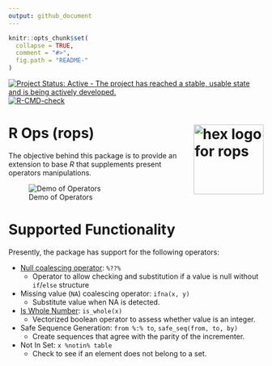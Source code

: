 ```yaml
---
output: github_document
---
```


```r
knitr::opts_chunk$set(
  collapse = TRUE,
  comment = "#>",
  fig.path = "README-"
)
```

<!-- badges: start -->
[![Project Status: Active - The project has reached a stable, usable state and is being actively developed.](http://www.repostatus.org/badges/latest/active.svg)](http://www.repostatus.org/#active)
[![R-CMD-check](https://github.com/coatless-rpkg/rops/actions/workflows/R-CMD-check.yaml/badge.svg)](https://github.com/coatless-rpkg/rops/actions/workflows/R-CMD-check.yaml)
<!-- badges: end -->

# R Ops (rops)  <a href="https://r-pkgs.thecoatlessprofessor.com/rops/"><img src="man/figures/rops-logo.svg" align="right" width="138" alt="hex logo for rops" /></a>

The objective behind this package is to provide an extension to base *R* that
supplements present operators manipulations.

![Demo of Operators](https://i.imgur.com/IGMeU0J.gif)

# Supported Functionality

Presently, the package has support for the following operators:

- [Null coalescing operator](https://en.wikipedia.org/wiki/Null_coalescing_operator): `%??%`
     - Operator to allow checking and substitution if a value is null without `if`/`else` structure 
- Missing value (`NA`) coalescing operator: `ifna(x, y)`
     - Substitute value when NA is detected.
- [Is Whole Number](https://en.wikipedia.org/wiki/Integer): `is_whole(x)`
     - Vectorized boolean operator to assess whether value is an integer.
- Safe Sequence Generation: `from %:% to`, `safe_seq(from, to, by)`
     - Create sequences that agree with the parity of the incrementer.
- Not In Set: `x %notin% table`
     - Check to see if an element does not belong to a set. 
